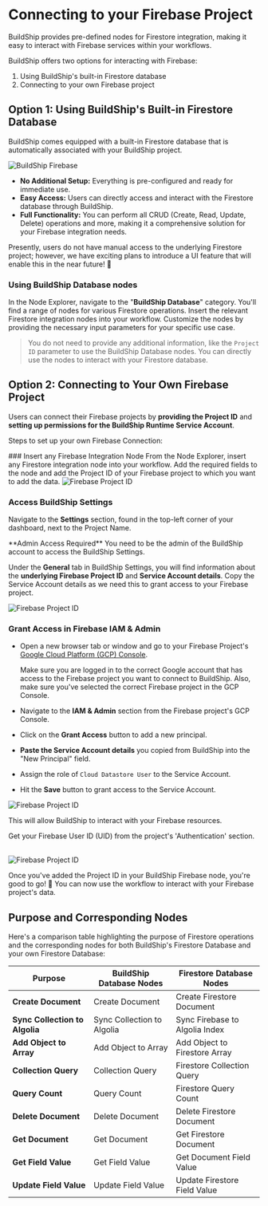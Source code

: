 # Connecting to your Firebase Project


BuildShip provides pre-defined nodes for Firestore integration, making it easy to interact with Firebase services within
your workflows.

BuildShip offers two options for interacting with Firebase:

1. Using BuildShip's built-in Firestore database
2. Connecting to your own Firebase project

## Option 1: Using BuildShip's Built-in Firestore Database

BuildShip comes equipped with a built-in Firestore database that is automatically associated with your BuildShip
project.

<Image src={buildshipFirebase1} alt='BuildShip Firebase' width={1200} />

- **No Additional Setup:** Everything is pre-configured and ready for immediate use.
- **Easy Access:** Users can directly access and interact with the Firestore database through BuildShip.
- **Full Functionality:** You can perform all CRUD (Create, Read, Update, Delete) operations and more, making it a
  comprehensive solution for your Firebase integration needs.

<Callout emoji='⚠️' type='info'>
  Presently, users do not have manual access to the underlying Firestore project; however, we have exciting plans to
  introduce a UI feature that will enable this in the near future! 🚀
</Callout>

### Using BuildShip Database nodes

In the Node Explorer, navigate to the "**BuildShip Database**" category. You'll find a range of nodes for various
Firestore operations. Insert the relevant Firestore integration nodes into your workflow. Customize the nodes by
providing the necessary input parameters for your specific use case.

> You do not need to provide any additional information, like the `Project ID` parameter to use the BuildShip Database
> nodes. You can directly use the nodes to interact with your Firestore database.

## Option 2: Connecting to Your Own Firebase Project

Users can connect their Firebase projects by **providing the Project ID** and **setting up permissions for the BuildShip
Runtime Service Account**.

Steps to set up your own Firebase Connection:

<Steps>
### Insert any Firebase Integration Node
From the Node Explorer, insert any Firestore integration node into your workflow. Add the required fields to the node and add the Project ID of your Firebase project to which you want to add the data.

<Image src={firebaseProject1} alt='Firebase Project ID' width={1200} />

### Access BuildShip Settings

Navigate to the **Settings** section, found in the top-left corner of your dashboard, next to the Project Name.

<Callout emoji='⚠️' type='warning'>
  **Admin Access Required** You need to be the admin of the BuildShip account to access the BuildShip Settings.
</Callout>

Under the **General** tab in BuildShip Settings, you will find information about the **underlying Firebase Project ID**
and **Service Account details**. Copy the Service Account details as we need this to grant access to your Firebase
project.

<Image src={firebaseProject2} alt='Firebase Project ID' width={1200} />

### Grant Access in Firebase IAM & Admin

- Open a new browser tab or window and go to your Firebase Project's
  [Google Cloud Platform (GCP) Console](https://console.cloud.google.com/).

  <Callout emoji='⚠️' type='warning'>
    Make sure you are logged in to the correct Google account that has access to the Firebase project you want to
    connect to BuildShip. Also, make sure you've selected the correct Firebase project in the GCP Console.
  </Callout>

- Navigate to the **IAM & Admin** section from the Firebase project's GCP Console.

- Click on the **Grant Access** button to add a new principal.

- **Paste the Service Account details** you copied from BuildShip into the "New Principal" field.

- Assign the role of `Cloud Datastore User` to the Service Account.

- Hit the **Save** button to grant access to the Service Account.

<Image src={firebaseProject3} alt='Firebase Project ID' width={1200} />

This will allow BuildShip to interact with your Firebase resources.

<Callout emoji='💡'>Get your Firebase User ID (UID) from the project's 'Authentication' section.</Callout>

<br />

<Image src={firebaseUID} alt='Firebase Project ID' width={1200} />

Once you've added the Project ID in your BuildShip Firebase node, you're good to go! 🚀 You can now use the workflow to
interact with your Firebase project's data.

</Steps>

## Purpose and Corresponding Nodes

Here's a comparison table highlighting the purpose of Firestore operations and the corresponding nodes for both
BuildShip's Firestore Database and your own Firestore Database:

| Purpose                        | BuildShip Database Nodes   | Firestore Database Nodes       |
| ------------------------------ | -------------------------- | ------------------------------ |
| **Create Document**            | Create Document            | Create Firestore Document      |
| **Sync Collection to Algolia** | Sync Collection to Algolia | Sync Firebase to Algolia Index |
| **Add Object to Array**        | Add Object to Array        | Add Object to Firestore Array  |
| **Collection Query**           | Collection Query           | Firestore Collection Query     |
| **Query Count**                | Query Count                | Firestore Query Count          |
| **Delete Document**            | Delete Document            | Delete Firestore Document      |
| **Get Document**               | Get Document               | Get Firestore Document         |
| **Get Field Value**            | Get Field Value            | Get Document Field Value       |
| **Update Field Value**         | Update Field Value         | Update Firestore Field Value   |
